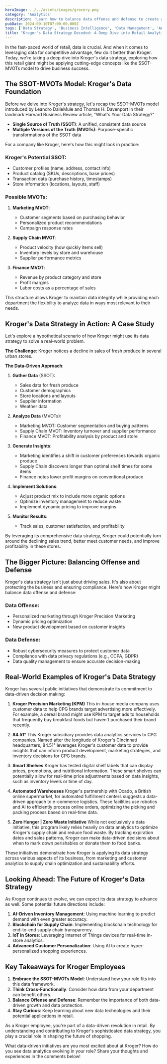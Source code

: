 ```yaml
---
heroImage: ../../assets/images/grocery.png
category: 'Analytics'
description: 'Learn how to balance data offense and defense to create a robust data strategy that drives business success and mitigates risks.'
pubDate: 2024-09-10T07:00:00.000Z
tags: ['Data Strategy', 'Business Intelligence', 'Data Management', 'Analytics']
title: "Kroger's Data Strategy Decoded: A Deep Dive into Retail Analytics"
---
```


In the fast-paced world of retail, data is crucial. And when it comes to leveraging data for competitive advantage, few do it better than Kroger. Today, we're taking a deep dive into Kroger's data strategy, exploring how this retail giant might be applying cutting-edge concepts like the SSOT-MVOTs model to drive business success.

## The SSOT-MVOTs Model: Kroger's Data Foundation

Before we delve into Kroger's strategy, let's recap the SSOT-MVOTs model introduced by Leandro DalleMule and Thomas H. Davenport in their landmark Harvard Business Review article, "What's Your Data Strategy?"

- **Single Source of Truth (SSOT)**: A unified, consistent data source
- **Multiple Versions of the Truth (MVOTs)**: Purpose-specific transformations of the SSOT data

For a company like Kroger, here's how this might look in practice:

### Kroger's Potential SSOT:

- Customer profiles (name, address, contact info)
- Product catalog (SKUs, descriptions, base prices)
- Transaction data (purchase history, timestamps)
- Store information (locations, layouts, staff)

### Possible MVOTs:

1. **Marketing MVOT**:

   - Customer segments based on purchasing behavior
   - Personalized product recommendations
   - Campaign response rates

2. **Supply Chain MVOT**:

   - Product velocity (how quickly items sell)
   - Inventory levels by store and warehouse
   - Supplier performance metrics

3. **Finance MVOT**:
   - Revenue by product category and store
   - Profit margins
   - Labor costs as a percentage of sales

This structure allows Kroger to maintain data integrity while providing each department the flexibility to analyze data in ways most relevant to their needs.

## Kroger's Data Strategy in Action: A Case Study

Let's explore a hypothetical scenario of how Kroger might use its data strategy to solve a real-world problem.

**The Challenge**: Kroger notices a decline in sales of fresh produce in several urban stores.

**The Data-Driven Approach**:

1. **Gather Data** (SSOT):

   - Sales data for fresh produce
   - Customer demographics
   - Store locations and layouts
   - Supplier information
   - Weather data

2. **Analyze Data** (MVOTs):

   - Marketing MVOT: Customer segmentation and buying patterns
   - Supply Chain MVOT: Inventory turnover and supplier performance
   - Finance MVOT: Profitability analysis by product and store

3. **Generate Insights**:

   - Marketing identifies a shift in customer preferences towards organic produce
   - Supply Chain discovers longer than optimal shelf times for some items
   - Finance notes lower profit margins on conventional produce

4. **Implement Solutions**:

   - Adjust product mix to include more organic options
   - Optimize inventory management to reduce waste
   - Implement dynamic pricing to improve margins

5. **Monitor Results**:
   - Track sales, customer satisfaction, and profitability

By leveraging its comprehensive data strategy, Kroger could potentially turn around the declining sales trend, better meet customer needs, and improve profitability in these stores.

## The Bigger Picture: Balancing Offense and Defense

Kroger's data strategy isn't just about driving sales. It's also about protecting the business and ensuring compliance. Here's how Kroger might balance data offense and defense:

### Data Offense:

- Personalized marketing through Kroger Precision Marketing
- Dynamic pricing optimization
- New product development based on customer insights

### Data Defense:

- Robust cybersecurity measures to protect customer data
- Compliance with data privacy regulations (e.g., CCPA, GDPR)
- Data quality management to ensure accurate decision-making

## Real-World Examples of Kroger's Data Strategy

Kroger has several public initiatives that demonstrate its commitment to data-driven decision making:

1. **Kroger Precision Marketing (KPM)**
   This in-house media company uses customer data to help CPG brands target advertising more effectively. For example, a cereal brand might use KPM to target ads to households that frequently buy breakfast foods but haven't purchased their brand recently.

2. **84.51°**
   This Kroger subsidiary provides data analytics services to CPG companies. Named after the longitude of Kroger's Cincinnati headquarters, 84.51° leverages Kroger's customer data to provide insights that can inform product development, marketing strategies, and inventory decisions for CPG brands.

3. **Smart Shelves**
   Kroger has tested digital shelf labels that can display prices, promotions, and nutritional information. These smart shelves can potentially allow for real-time price adjustments based on data insights, such as inventory levels or time of day.

4. **Automated Warehouses**
   Kroger's partnership with Ocado, a British online supermarket, for automated fulfillment centers suggests a data-driven approach to e-commerce logistics. These facilities use robotics and AI to efficiently process online orders, optimizing the picking and packing process based on real-time data.

5. **Zero Hunger | Zero Waste Initiative**
   While not exclusively a data initiative, this program likely relies heavily on data analytics to optimize Kroger's supply chain and reduce food waste. By tracking expiration dates and sales patterns, Kroger can make data-driven decisions about when to mark down perishables or donate them to food banks.

These initiatives demonstrate how Kroger is applying its data strategy across various aspects of its business, from marketing and customer analytics to supply chain optimization and sustainability efforts.

## Looking Ahead: The Future of Kroger's Data Strategy

As Kroger continues to evolve, we can expect its data strategy to advance as well. Some potential future directions include:

1. **AI-Driven Inventory Management**: Using machine learning to predict demand with even greater accuracy.
2. **Blockchain for Supply Chain**: Implementing blockchain technology for end-to-end supply chain transparency.
3. **IoT in Stores**: Leveraging Internet of Things devices for real-time in-store analytics.
4. **Advanced Customer Personalization**: Using AI to create hyper-personalized shopping experiences.

## Key Takeaways for Kroger Employees

1. **Embrace the SSOT-MVOTs Model**: Understand how your role fits into this data framework.
2. **Think Cross-Functionally**: Consider how data from your department can benefit others.
3. **Balance Offense and Defense**: Remember the importance of both data-driven growth and data protection.
4. **Stay Curious**: Keep learning about new data technologies and their potential applications in retail.

As a Kroger employee, you're part of a data-driven revolution in retail. By understanding and contributing to Kroger's sophisticated data strategy, you play a crucial role in shaping the future of shopping.

What data-driven initiatives are you most excited about at Kroger? How do you see data analytics evolving in your role? Share your thoughts and experiences in the comments below!
